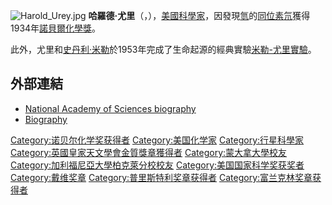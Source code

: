 {{redirect2|尤列|常誤寫作尤列的'''尢列'''|尢列}}
{{Infobox scientist
|name = 哈羅德·尤里{{Nobel icon}}<br/>Harold Urey
|image = Urey.jpg
|image_size= 240px
|caption = 哈羅德·尤里
|birth_date  = {{birth date|mf=yes|1893|4|29}}
|birth_place = [[沃克頓_(印地安納州)|Walkerton, Indiana]]
|nationality = 美國
|death_date = {{death date and age|mf=yes|1981|1|5|1893|4|29}}
|death_place = [[加利福尼亞州|加利福尼亞州]][[拉霍亞|拉霍亞]]
|field = [[物理化学|物理化学]]
|work_institution = [[哥本哈根大學|哥本哈根大學]]<br />[[約翰·霍普金斯大學|約翰·霍普金斯大學]]<br />[[哥倫比亞大學|哥倫比亞大學]]<br />[[恩里科·費米研究所|核子學術研究所]] <br />[[芝加哥大學|芝加哥大學]]<br />[[聖地牙哥加利福尼亞大學|聖地牙哥加利福尼亞大學]]
|alma_mater = [[Earlham_College|Earlham College]]<br />[[蒙大拿大學|蒙大拿大學]]<br />[[加州大學柏克萊分校|加州大學柏克萊分校]]
|doctoral_advisor = [[吉爾伯特·路易斯|吉爾伯特·路易斯]]
|doctoral_students = [[史丹利·米勒|史丹利·米勒]]<br />[[Harmon_Craig|Harmon Craig]]
|known_for  = 發現[[氘|氘]]<br />[[米勒-尤里實驗|米勒-尤里實驗]]<br />[[Urey–Bradley_force_field|Urey–Bradley force field]]
|prizes =    {{no wrap|[[諾貝爾化學獎|諾貝爾化學獎]] <small>(1934)</small><br /> [[Willard_Gibbs_Award|Willard Gibbs Award]] <small>(1934)</small><br />[[戴维奖章|戴维奖章]] {{small|(1940)}}<br />[[富兰克林奖章|富兰克林奖章]] <small>(1943)</small><br />[[Medal_for_Merit|Medal for Merit]] <small>(1946)</small><br />[[Fellow_of_the_Royal_Society|Fellow of the Royal Society]] <small>(1947)</small><br />[[J._Lawrence_Smith_Medal|J. Lawrence Smith Medal]] <small>(1962)</small><br />[[美国国家科学奖章|美国国家科学奖章]] <small>(1964)</small><br />[[英国皇家天文学会金质奖章|英国皇家天文学会金质奖章]] <small>(1966)</small><br /> [[普里斯特利奖章|普里斯特利奖章]] <small>(1973)</small><br />[[V._M._Goldschmidt_Award|V. M. Goldschmidt Award]] <small>(1975)</small>}}
|signature = Harold Urey signature.svg
}}
[[File:Harold_Urey.jpg|thumb]]
'''哈羅德·尤里'''（{{lang-en|'''Harold Urey'''}}，{{bd|1893年|4月29日|1981年|1月5日|catIdx=U}}），[[美國|美國]][[科學家|科學家]]，因發現[[氫|氫]]的[[同位素|同位素]][[氘|氘]]獲得1934年[[諾貝爾化學獎|諾貝爾化學獎]]。

此外，尤里和[[史丹利·米勒|史丹利·米勒]]於1953年完成了生命起源的經典實驗[[米勒-尤里實驗|米勒-尤里實驗]]。

==外部連結==
* [http://www.nap.edu/readingroom/books/biomems/hurey.html National Academy of Sciences biography]{{Wayback|url=http://www.nap.edu/readingroom/books/biomems/hurey.html |date=20080129030840 }}{{en}}
* [http://nobelprize.org/nobel_prizes/chemistry/laureates/1934/urey-bio.html Biography]{{Wayback|url=http://nobelprize.org/nobel_prizes/chemistry/laureates/1934/urey-bio.html |date=20081231070502 }}{{en}}

{{曼哈顿计划}}
{{诺贝尔化学奖获得者(1926年-1950年)}}
{{戴维奖章获得者}}
{{普里斯特利奖章获得者}}
{{Winners of the National Medal of Science|physical}}
{{英国皇家天文学会金质奖章获得者}}
{{富兰克林奖章获得者}}
{{Authority control}}

{{DEFAULTSORT:Urey, Harold C.}}
[[Category:诺贝尔化学奖获得者|Category:诺贝尔化学奖获得者]]
[[Category:美国化学家|Category:美国化学家]]
[[Category:行星科學家|Category:行星科學家]]
[[Category:英國皇家天文學會金質獎章獲得者|Category:英國皇家天文學會金質獎章獲得者]]
[[Category:蒙大拿大學校友|Category:蒙大拿大學校友]]
[[Category:加利福尼亞大學柏克萊分校校友|Category:加利福尼亞大學柏克萊分校校友]]
[[Category:美国国家科学奖获奖者|Category:美国国家科学奖获奖者]]
[[Category:戴维奖章|Category:戴维奖章]]
[[Category:普里斯特利奖章获得者|Category:普里斯特利奖章获得者]]
[[Category:富兰克林奖章获得者|Category:富兰克林奖章获得者]]